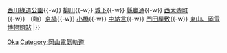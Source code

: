 {{鐵道路線|
| 模板名稱 = 東山本線
| 名稱 = [[File:Ryobi bus logo.png|20px|岡山電氣軌道]] <small>[[岡山電氣軌道]]</small> [[東山本線]]
| 代表色 = red
| 背景顏色 = #FFFFFF
| 車站列表 =  [[岡山站 (日本)|岡山站前]]{{-w}} [[西川綠道公園停留場|西川綠道公園]]{{-w}} [[柳川停留場|柳川]]{{-w}} [[城下停留場|城下]]{{-w}} [[縣廳通停留場|縣廳通]]{{-w}} [[西大寺町停留場|西大寺町]]{{-w}} （臨）[[京橋停留場|京橋]]{{-w}} [[小橋停留場|小橋]]{{-w}} [[中納言停留場|中納言]]{{-w}} [[門田屋敷停留場|門田屋敷]]{{-w}} [[東山、岡電博物館站停留場|東山、岡電博物館站]]
|}}<noinclude>
[[Category:日本鐵路路線模板|Oka]]
[[Category:岡山電氣軌道]]
</noinclude>